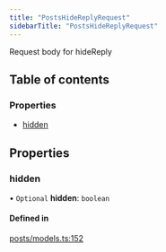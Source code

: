 ```yaml
---
title: "PostsHideReplyRequest"
sidebarTitle: "PostsHideReplyRequest"
---
```


Request body for hideReply

## Table of contents

### Properties

- [hidden](/xdks/typescript/reference/interfaces/PostsHideReplyRequest#hidden)

## Properties

### hidden

• `Optional` **hidden**: `boolean`

#### Defined in

[posts/models.ts:152](https://github.com/xdevplatform/xdk/blob/298ca9350d035e40e7c8ee0753c50052819a41e2/xdk/typescript/src/posts/models.ts#L152)
